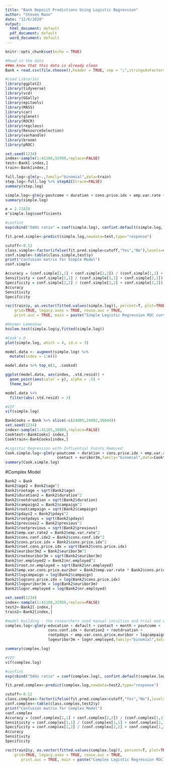 ```yaml
---
title: "Bank Deposit Predictions Using Logistic Regression"
author: "Steven Mann"
date: "12/6/2020"
output:
  html_document: default
  pdf_document: default
  word_document: default
---
```


```r
knitr::opts_chunk$set(echo = TRUE)
```

```r
#Read in the data
##We know that this data is already clean
Bank = read.csv(file.choose(),header = TRUE, sep = ";",stringsAsFactors = TRUE)

#Load Libraries
library(ggplot2)
library(tidyverse)
library(vcd)
library(GGally)
library(epitools)
library(MASS)
library(car)
library(glmnet)
library(ROCR)
library(regclass)
library(ResourceSelection)
library(varhandle)
library(broom)
library(pROC)
```

```r
set.seed(1234)
index<-sample(1:41188,32950,replace=FALSE)
test<-Bank[-index,]
train<-Bank[index,]
```

```r
full.log<-glm(y~.,family="binomial",data=train)
step.log<-full.log %>% stepAIC(trace=FALSE)
summary(step.log)
```

```r
simple.log<-glm(y~poutcome + duration + cons.price.idx + emp.var.rate + contact + euribor3m,family="binomial",data=train)
summary(simple.log)
```

```r
e = 2.71828
e^simple.log$coefficients

#confint
exp(cbind("Odds ratio" = coef(simple.log), confint.default(simple.log, level = 0.95)))
```

```r
fit.pred.simple<-predict(simple.log,newdata=test,type="response")
```

```r
cutoff<-0.12
class.simple<-factor(ifelse(fit.pred.simple>cutoff,"Yes","No"),levels=c("No","Yes"))
conf.simple<-table(class.simple,test$y)
print("Confusion matrix for Simple Model")
conf.simple
```

```r
Accuracy = (conf.simple[1,1] + conf.simple[2,2]) / (conf.simple[1,1] + conf.simple[1,2] + conf.simple[2,1] + conf.simple[2,2])
Sensitivity = conf.simple[1,1] / (conf.simple[1,1] + conf.simple[2,1])
Specificity = conf.simple[2,2] / (conf.simple[2,2] + conf.simple[1,2])
Accuracy
Sensitivity
Specificity
```

```r
roc(train$y, as.vector(fitted.values(simple.log)), percent=T, plot=TRUE, 
    grid=TRUE, legacy.axes = TRUE, reuse.auc = TRUE,
    print.auc = TRUE, main = paste("Simple Logistic Regression ROC curve"))
```

```r
#Hosmer Lemeshaw
hoslem.test(simple.log$y,fitted(simple.log))

#Cook's D
plot(simple.log, which = 4, id.n = 3)

model.data <- augment(simple.log) %>% 
  mutate(index = 1:n()) 

model.data %>% top_n(3, .cooksd)

ggplot(model.data, aes(index, .std.resid)) + 
  geom_point(aes(color = y), alpha = .5) +
  theme_bw()

model.data %>% 
  filter(abs(.std.resid) > 3)

#VIF
vif(simple.log)
```

```r
BankCooks = Bank %>% slice(-c(24005,24092,36044))
set.seed(1234)
index<-sample(1:41185,30889,replace=FALSE)
Cooktest<-BankCooks[-index,]
Cooktrain<-BankCooks[index,]

#Logistic Regression with Influential Points Removed
Cook.simple.log<-glm(y~poutcome + duration + cons.price.idx + emp.var.rate + 
                       contact + euribor3m,family="binomial",data=Cooktrain)
summary(Cook.simple.log)
```


#Complex Model

```r
Bank2 = Bank
Bank2$age2 = Bank2$age^2
Bank2$rootage = sqrt(Bank2$age)
Bank2$duration2 = Bank2$duration^2
Bank2$rootdruation = sqrt(Bank2$duration)
Bank2$campaign2 = Bank2$campaign^2
Bank2$rootcampaign = sqrt(Bank2$campaign)
Bank2$pdays2 = Bank2$pdays^2
Bank2$rootpdays = sqrt(Bank2$pdays)
Bank2$previous2 = Bank2$previous^2
Bank2$rootprevious = sqrt(Bank2$previous)
Bank2$emp.var.rate2 = Bank2$emp.var.rate^2
Bank2$cons.conf.idx2 = Bank2$cons.conf.idx^2
Bank2$cons.price.idx = Bank2$cons.price.idx^2
Bank2$root.cons.price.idx = sqrt(Bank2$cons.price.idx)
Bank2$euribor3m2 = Bank2$euribor3m^2
Bank2$rooteuribor3m = sqrt(Bank2$euribor3m)
Bank2$nr.employed2 = Bank2$nr.employed^2
Bank2$root.nr.employed = sqrt(Bank2$nr.employed)
Bank2$emp.var.cons.price.euribor = Bank2$emp.var.rate * Bank2$cons.price.idx * Bank2$euribor3m
Bank2$logcampaign = log(Bank2$campaign)
Bank2$logcons.price.idx = log(Bank2$cons.price.idx)
Bank2$logeuribor3m = log(Bank2$euribor3m)
Bank2$lognr.employed = log(Bank2$nr.employed)
```

```r
set.seed(1234)
index<-sample(1:41188,32950,replace=FALSE)
test2<-Bank2[-index,]
train2<-Bank2[index,]

#model building - the researchers used manual intuition and trial and error to determine significant coefficients
complex.log<-glm(y~education + default + contact + month + poutcome +
                   cons.conf.idx + duration2 + rootdruation + 
                   rootpdays + emp.var.cons.price.euribor + logcampaign +
                   logeuribor3m + lognr.employed,family="binomial",data=train2)

summary(complex.log)

#VIF
vif(complex.log)

#confint
exp(cbind("Odds ratio" = coef(complex.log), confint.default(complex.log, level = 0.95)))
```

```r
fit.pred.complex<-predict(complex.log,newdata=test2,type="response")
```

```r
cutoff<-0.12
class.complex<-factor(ifelse(fit.pred.complex>cutoff,"Yes","No"),levels=c("No","Yes"))
conf.complex<-table(class.complex,test2$y)
print("Confusion matrix for Complex Model")
conf.complex
Accuracy = (conf.complex[1,1] + conf.complex[2,2]) / (conf.complex[1,1] + conf.complex[1,2] + conf.complex[2,1] + conf.complex[2,2])
Sensitivity = conf.complex[1,1] / (conf.complex[1,1] + conf.complex[2,1])
Specificity = conf.complex[2,2] / (conf.complex[2,2] + conf.complex[1,2])
Accuracy
Sensitivity
Specificity
```

```r
roc(train2$y, as.vector(fitted.values(complex.log)), percent=T, plot=TRUE, 
    grid=TRUE, legacy.axes = TRUE, reuse.auc = TRUE,
       print.auc = TRUE, main = paste("Complex Logistic Regression ROC curve"))
```
